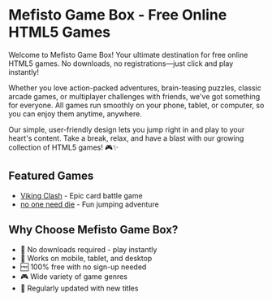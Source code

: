 # Mefisto Game Box - Free Online HTML5 Games

Welcome to Mefisto Game Box! Your ultimate destination for free online HTML5 games. No downloads, no registrations—just click and play instantly!

Whether you love action-packed adventures, brain-teasing puzzles, classic arcade games, or multiplayer challenges with friends, we've got something for everyone. All games run smoothly on your phone, tablet, or computer, so you can enjoy them anytime, anywhere.

Our simple, user-friendly design lets you jump right in and play to your heart's content. Take a break, relax, and have a blast with our growing collection of HTML5 games! 🎮✨

## Featured Games

- [Viking Clash](vikingClash.mdx) - Epic card battle game
- [no one need die](nooneneeddie.mdx) - Fun jumping adventure

## Why Choose Mefisto Game Box?
- 🎯 No downloads required - play instantly
- 📱 Works on mobile, tablet, and desktop
- 🆓 100% free with no sign-up needed
- 🎮 Wide variety of game genres
- 🔄 Regularly updated with new titles